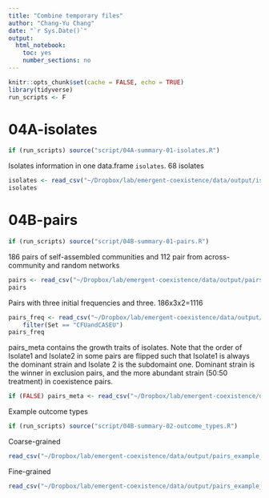 ```yaml
---
title: "Combine temporary files"
author: "Chang-Yu Chang"
date: "`r Sys.Date()`"
output:
  html_notebook:  
    toc: yes
    number_sections: no
---
```


```r
knitr::opts_chunk$set(cache = FALSE, echo = TRUE)
library(tidyverse)
run_scripts <- F
```


# 04A-isolates

```r
if (run_scripts) source("script/04A-summary-01-isolates.R")
```

Isolates information in one data.frame `isolates`. 68 isolates

```r
isolates <- read_csv("~/Dropbox/lab/emergent-coexistence/data/output/isolates.csv", col_types = cols())
isolates
```




# 04B-pairs

```r
if (run_scripts) source("script/04B-summary-01-pairs.R")
```

186 pairs of self-assembled communities and 112 pair from across-community and random networks

```r
pairs <- read_csv("~/Dropbox/lab/emergent-coexistence/data/output/pairs.csv", col_types = cols())
pairs
```

Pairs with three initial frequencies and three. 186x3x2=1116

```r
pairs_freq <- read_csv("~/Dropbox/lab/emergent-coexistence/data/output/pairs_freq.csv", col_types = cols()) %>%
    filter(Set == "CFUandCASEU")
pairs_freq
```

pairs_meta contains the growth traits of isolates. Note that the order of Isolate1 and Isolate2 in some pairs are flipped such that Isolate1 is always the dominant strain and Isolate 2 is the subdomaint one. Dominant strain is the winner in exclusion pairs, and the more abundant strain (50:50 treatment) in coexistence pairs.

```r
if (FALSE) pairs_meta <- read_csv("~/Dropbox/lab/emergent-coexistence/data/output/pairs_meta.csv", col_types = cols())
```

Example outcome types

```r
if (run_scripts) source("script/04B-summary-02-outcome_types.R")
```

Coarse-grained 

```r
read_csv("~/Dropbox/lab/emergent-coexistence/data/output/pairs_example_outcomes.csv", col_types = cols())
```
Fine-grained 

```r
read_csv("~/Dropbox/lab/emergent-coexistence/data/output/pairs_example_outcomes_finer.csv", col_types = cols())
```
















